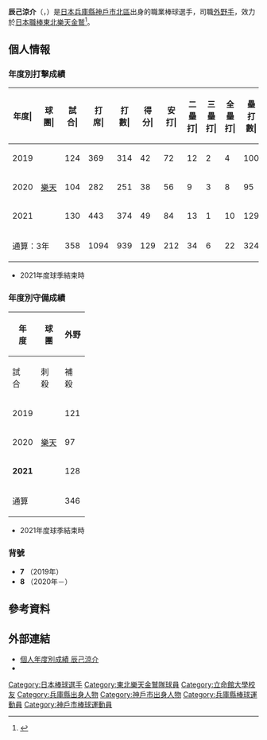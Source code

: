 {{Infobox NPB player|
|name=辰己涼介|
|image=|
|width=300|
|position=外野手|
|team=東北樂天金鷲|
|number=8|
|bats=左|
|throws=右|
|birthdate={{birth_date_and_age|1996|11|27|mf=y}}|
|birthplace={{JPN}}[[兵庫縣|兵庫縣]][[神戶市|神戶市]][[北區_(神戶市)|北區]]|
|debutdate=3月30日
|debutyear=2019年
|debutteam=東北樂天金鷲
|statyear=2021年球季
|stat1label=打擊率
|stat1value=0.226
|stat2label=全壘打
|stat2value=22
|stat3label=打點
|stat3value=85
|stat4label=盜壘
|stat4value=30
|teams=<nowiki></nowiki>
* 兵庫県立社高等學校
* [[立命館大學|立命館大學]]
* [[東北樂天金鷲|東北樂天金鷲]]（2019年－）
}}

'''辰己涼介'''（{{jpn|j=辰己 涼介|hg=たつみ りょうすけ|rm=Tatsumi Ryosuke}}，{{bd|1996年|11月27日||catIdx=Tatsumi, Ryosuke}}）是[[日本|日本]][[兵庫縣|兵庫縣]][[神戶市|神戶市]][[北區_(神戶市)|北區]]出身的職業棒球選手，司職[[外野手|外野手]]，效力於[[日本職棒|日本職棒]][[東北樂天金鷲|東北樂天金鷲]]<ref>{{cite web|url=https://hochi.news/articles/20181122-OHT1T50144.html|title=【楽天】ドラ１辰己、山崎武と松井稼が背負った背番号７「似合っているなと思いました」|publisher=スポーツ報知|date=2018-11-22|access-date=2020-11-05|archive-date=2019-04-03|archive-url=https://web.archive.org/web/20190403104435/https://hochi.news/articles/20181122-OHT1T50144.html|dead-url=no}}</ref>。

== 個人情報 ==
=== 年度別打擊成績 ===
{| class="wikitable" style="text-align:right; font-size:small"
|-bgcolor="#efefef"
!年度|!!球團|!!試合|!!打<br>席|!!打<br>數|!!得分|!!安打|!!二<br>壘<br>打|!!三<br>壘<br>打|!!全<br>壘<br>打|!!壘<br>打<br>數|!!打點|!!盜壘|!!盜<br>壘<br>刺|!!觸擊|!!犧<br>牲<br>打|!!保送|!!敬遠|!!觸身|!!三振|!!雙殺|!!打<br>擊<br>率|!!上<br>壘<br>率|!!長<br>打<br>率|!!OPS
|-
|style="text-align: center;"|2019
|rowspan="3" style="text-align:center; white-space:nowrap;"|[[東北樂天金鷲|樂天]]
|124||369||314||42||72||12||2||4||100||25||13||3||10||2||39||1||4||101||4||.229||.320||.318||.639
|-
|style="text-align: center;"|2020
|104||282||251||38||56||9||3||8||95||28||11||5||9||0||20||0||2||57||1||.223||.286||.378||.664
|-
|style="text-align:center;"|2021
|130||443||374||49||84||13||1||10||129||32||6||6||11||1||51||0||6||99||7||.225||.326||.345||.671
|-
!colspan="2"|通算：3年
|358||1094||939||129||212||34||6||22||324||85||30||14||30||3||110||1||12||257||5||.226||.314||.345||.659
|}
* 2021年度球季結束時

=== 年度別守備成績 ===
{| class="wikitable" style="text-align: right; font-size: small;"
!rowspan="2"|年<br />度!!rowspan="2"|球<br />團!!colspan="6"|外野
|-
!試<br>合!!刺<br>殺!!補<br>殺!!失<br>誤!!雙<br>殺!!守<br>備<br>率
|-
|style="text-align:center;"|2019
|rowspan="3" style="text-align:center; white-space:nowrap;"|[[東北樂天金鷲|樂天]]
|121||204||6||2||3||.991
|-
|style="text-align:center;"|2020
|97||182||5||5||2||.974
|-
|style="text-align:center;"|'''2021'''
|128||259||8||2||2||.993
|-
!colspan="2"|通算
|346||645||19||9||7||.989
|}
* 2021年度球季結束時

=== 背號 ===
* '''7''' （2019年）
* '''8''' （2020年－）

== 參考資料 ==
{{reflist}}

== 外部連結 ==
* [https://npb.jp/bis/players/11015138.html 個人年度別成績 辰己涼介] {{Wayback|url=https://npb.jp/bis/players/11015138.html |date=20210122125618 }} {{ja icon}}
* {{Baseballstats|brm=tatsum000ryo}}

{{東北樂天金鷲球團球員名單}}
{{DEFAULTSORT:Tatsumi, Ryosuke}}
[[Category:日本棒球選手|Category:日本棒球選手]]
[[Category:東北樂天金鷲隊球員|Category:東北樂天金鷲隊球員]]
[[Category:立命館大學校友|Category:立命館大學校友]]
[[Category:兵庫縣出身人物|Category:兵庫縣出身人物]]
[[Category:神戶市出身人物|Category:神戶市出身人物]]
[[Category:兵庫縣棒球運動員|Category:兵庫縣棒球運動員]]
[[Category:神戶市棒球運動員|Category:神戶市棒球運動員]]